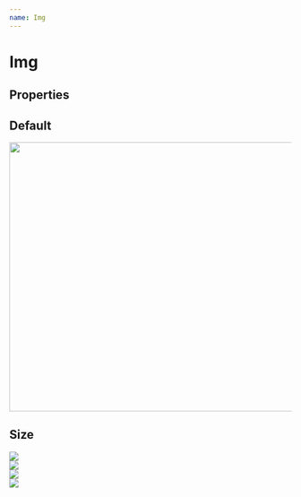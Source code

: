 ```yaml
---
name: Img
---
```



# Img

## Properties

<Props of={Img} />

## Default

<Playground>
  <ThemeProvider>
    <Img
      width="640px"
      height="480px"
      src="https://images.unsplash.com/photo-1552581234-26160f608093?ixlib=rb-1.2.1&ixid=eyJhcHBfaWQiOjEyMDd9&auto=format&fit=crop&w=1050&q=80"
    />
  </ThemeProvider>
</Playground>

## Size

<Playground>
  <ThemeProvider>
    <div>
      <Img
        size="small"
        src="https://images.unsplash.com/photo-1557426272-fc759fdf7a8d?ixlib=rb-1.2.1&ixid=eyJhcHBfaWQiOjEyMDd9&auto=format&fit=crop&w=1050&q=80"
      />
    </div>
    <div>
      <Img
        size="medium"
        src="https://images.unsplash.com/photo-1557426272-fc759fdf7a8d?ixlib=rb-1.2.1&ixid=eyJhcHBfaWQiOjEyMDd9&auto=format&fit=crop&w=1050&q=80"
      />
    </div>
    <div>
      <Img
        size="large"
        src="https://images.unsplash.com/photo-1557426272-fc759fdf7a8d?ixlib=rb-1.2.1&ixid=eyJhcHBfaWQiOjEyMDd9&auto=format&fit=crop&w=1050&q=80"
      />
    </div>
    <div>
      <Img
        size="xlarge"
        src="https://images.unsplash.com/photo-1557426272-fc759fdf7a8d?ixlib=rb-1.2.1&ixid=eyJhcHBfaWQiOjEyMDd9&auto=format&fit=crop&w=1050&q=80"
      />
    </div>
  </ThemeProvider>
</Playground>
